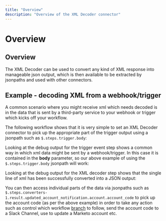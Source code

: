```yaml
---
title: "Overview"
description: "Overview of the XML Decoder connector"
---
```


# Overview

## Overview

The XML Decoder can be used to convert any kind of XML response into manageable json output, which is then available to be extracted by jsonpaths and used with other connectors.

## Example - decoding XML from a webhook/trigger

A common scenario where you might receive xml which needs decoded is in the data that is sent by a third-party service to your webhook or trigger which kicks off your workflow.

The following workflow shows that it is very simple to set an XML Decoder connector to pick up the appropriate part of the trigger output using a jsonpath such as `$.steps.trigger.body`:

Looking at the debug output for the trigger event step shows a common way in which xml data might be sent by a webhook/trigger. In this case it is contained in the **body** parameter, so our above example of using the `$.steps.trigger.body` jsonpath will work:

Looking at the debug output for the XML decoder step shows that the single line of xml has been successfully converted into a JSON output:

You can then access individual parts of the data via jsonpaths such as `$.steps.converters-1.result.updated_account_notification.account.account_code` to pick up the account code (as per the above example) in order to take any action such as control which workflow [branch](/connectors/core/branch/) to follow, send the account code to a Slack Channel, use to update a Marketo account etc.
